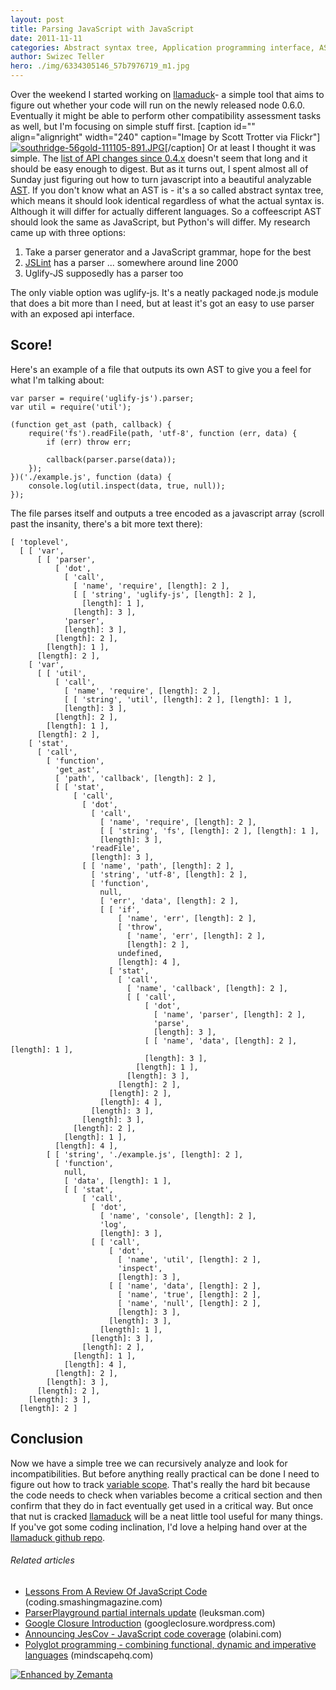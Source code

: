 ```yaml
---
layout: post
title: Parsing JavaScript with JavaScript
date: 2011-11-11
categories: Abstract syntax tree, Application programming interface, AST, Compilers, JavaScript, Languages, Parsing, Programming
author: Swizec Teller
hero: ./img/6334305146_57b7976719_m1.jpg
---
```


Over the weekend I started working on [llamaduck](https://github.com/Swizec/llamaduck)- a simple tool that aims to figure out whether your code will run on the newly released node 0.6.0. Eventually it might be able to perform other compatibility assessment tasks as well, but I'm focusing on simple stuff first. \[caption id="" align="alignright" width="240" caption="Image by Scott Trotter via Flickr"][![southridge-56gold-111105-891.JPG](./img/6334305146_57b7976719_m1.jpg "southridge-56gold-111105-891.JPG")](http://www.flickr.com/photos/73745194@N00/6334305146)\[/caption] Or at least I thought it was simple. The [list of API changes since 0.4.x](https://github.com/joyent/node/wiki/API-changes-between-v0.4-and-v0.6) doesn't seem that long and it should be easy enough to digest. But as it turns out, I spent almost all of Sunday just figuring out how to turn javascript into a beautiful analyzable [AST](http://en.wikipedia.org/wiki/Abstract_syntax_tree "Abstract syntax tree"). If you don't know what an AST is - it's a so called abstract syntax tree, which means it should look identical regardless of what the actual syntax is. Although it will differ for actually different languages. So a coffeescript AST should look the same as JavaScript, but Python's will differ. My research came up with three options:

1.  Take a parser generator and a JavaScript grammar, hope for the best
2.  [JSLint](http://www.jslint.com/ "JSLint") has a parser ... somewhere around line 2000
3.  Uglify-JS supposedly has a parser too

The only viable option was uglify-js. It's a neatly packaged node.js module that does a bit more than I need, but at least it's got an easy to use parser with an exposed api interface.

## Score!

Here's an example of a file that outputs its own AST to give you a feel for what I'm talking about:

    var parser = require('uglify-js').parser;
    var util = require('util');

    (function get_ast (path, callback) {
        require('fs').readFile(path, 'utf-8', function (err, data) {
            if (err) throw err;

            callback(parser.parse(data));
        });
    })('./example.js', function (data) {
        console.log(util.inspect(data, true, null));
    });

The file parses itself and outputs a tree encoded as a javascript array (scroll past the insanity, there's a bit more text there):

    [ 'toplevel',
      [ [ 'var',
          [ [ 'parser',
              [ 'dot',
                [ 'call',
                  [ 'name', 'require', [length]: 2 ],
                  [ [ 'string', 'uglify-js', [length]: 2 ],
                    [length]: 1 ],
                  [length]: 3 ],
                'parser',
                [length]: 3 ],
              [length]: 2 ],
            [length]: 1 ],
          [length]: 2 ],
        [ 'var',
          [ [ 'util',
              [ 'call',
                [ 'name', 'require', [length]: 2 ],
                [ [ 'string', 'util', [length]: 2 ], [length]: 1 ],
                [length]: 3 ],
              [length]: 2 ],
            [length]: 1 ],
          [length]: 2 ],
        [ 'stat',
          [ 'call',
            [ 'function',
              'get_ast',
              [ 'path', 'callback', [length]: 2 ],
              [ [ 'stat',
                  [ 'call',
                    [ 'dot',
                      [ 'call',
                        [ 'name', 'require', [length]: 2 ],
                        [ [ 'string', 'fs', [length]: 2 ], [length]: 1 ],
                        [length]: 3 ],
                      'readFile',
                      [length]: 3 ],
                    [ [ 'name', 'path', [length]: 2 ],
                      [ 'string', 'utf-8', [length]: 2 ],
                      [ 'function',
                        null,
                        [ 'err', 'data', [length]: 2 ],
                        [ [ 'if',
                            [ 'name', 'err', [length]: 2 ],
                            [ 'throw',
                              [ 'name', 'err', [length]: 2 ],
                              [length]: 2 ],
                            undefined,
                            [length]: 4 ],
                          [ 'stat',
                            [ 'call',
                              [ 'name', 'callback', [length]: 2 ],
                              [ [ 'call',
                                  [ 'dot',
                                    [ 'name', 'parser', [length]: 2 ],
                                    'parse',
                                    [length]: 3 ],
                                  [ [ 'name', 'data', [length]: 2 ], [length]: 1 ],
                                  [length]: 3 ],
                                [length]: 1 ],
                              [length]: 3 ],
                            [length]: 2 ],
                          [length]: 2 ],
                        [length]: 4 ],
                      [length]: 3 ],
                    [length]: 3 ],
                  [length]: 2 ],
                [length]: 1 ],
              [length]: 4 ],
            [ [ 'string', './example.js', [length]: 2 ],
              [ 'function',
                null,
                [ 'data', [length]: 1 ],
                [ [ 'stat',
                    [ 'call',
                      [ 'dot',
                        [ 'name', 'console', [length]: 2 ],
                        'log',
                        [length]: 3 ],
                      [ [ 'call',
                          [ 'dot',
                            [ 'name', 'util', [length]: 2 ],
                            'inspect',
                            [length]: 3 ],
                          [ [ 'name', 'data', [length]: 2 ],
                            [ 'name', 'true', [length]: 2 ],
                            [ 'name', 'null', [length]: 2 ],
                            [length]: 3 ],
                          [length]: 3 ],
                        [length]: 1 ],
                      [length]: 3 ],
                    [length]: 2 ],
                  [length]: 1 ],
                [length]: 4 ],
              [length]: 2 ],
            [length]: 3 ],
          [length]: 2 ],
        [length]: 3 ],
      [length]: 2 ]

## Conclusion

Now we have a simple tree we can recursively analyze and look for incompatibilities. But before anything really practical can be done I need to figure out how to track [variable scope](http://en.wikipedia.org/wiki/Scope_%28programming%29 "Scope (programming)"). That's really the hard bit because the code needs to check when variables become a critical section and then confirm that they do in fact eventually get used in a critical way. But once that nut is cracked [llamaduck](https://github.com/Swizec/llamaduck) will be a neat little tool useful for many things. If you've got some coding inclination, I'd love a helping hand over at the [llamaduck github repo](https://github.com/Swizec/llamaduck).

###### Related articles

-   [Lessons From A Review Of JavaScript Code](http://coding.smashingmagazine.com/2011/10/27/lessons-from-a-review-of-javascript-code/) (coding.smashingmagazine.com)
-   [ParserPlayground partial internals update](http://leuksman.com/log/2011/09/29/parserplayground-partial-internals-update/) (leuksman.com)
-   [Google Closure Introduction](http://googleclosure.wordpress.com/2011/08/27/google-closure-introduction/) (googleclosure.wordpress.com)
-   [Announcing JesCov - JavaScript code coverage](http://olabini.com/blog/2011/11/announcing-jescov-javascript-code-coverage/) (olabini.com)
-   [Polyglot programming - combining functional, dynamic and imperative languages](http://www.mindscapehq.com/blog/index.php/2011/07/21/polyglot-programming-some-lessons-learned/) (mindscapehq.com)

[![Enhanced by Zemanta](http://img.zemanta.com/zemified_e.png?x-id=e0fdf526-3ca2-4370-ba22-f3f24a2f86af)](http://www.zemanta.com/ "Enhanced by Zemanta")

